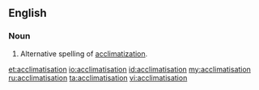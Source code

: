 ==English==

===Noun===
{{en-noun}} 

# Alternative spelling of [[acclimatization]].

[[et:acclimatisation]]
[[io:acclimatisation]]
[[id:acclimatisation]]
[[my:acclimatisation]]
[[ru:acclimatisation]]
[[ta:acclimatisation]]
[[vi:acclimatisation]]